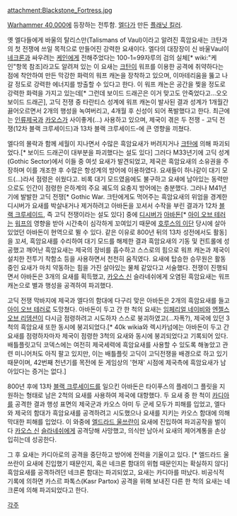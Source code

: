 {{{+1 '''Blackstone Fortress'''}}} 
{{{+1 흑암요새}}}

attachment:Blackstone_Fortress.jpg

[[Warhammer 40,000]]에 등장하는 전투함. [[엘다]]가 만든 [[플래닛 킬러]].

옛 엘다들에게 바울의 탈리스만(Talismans of Vaul)이라고 알려진 흑암요새는 크탄과의 첫 전쟁에 쓰일 목적으로 만들어진 강력한 요새이다. 엘다의 대장장이 신 바울Vaul이 [[네크론]]과 싸우려는 [[케인]]에게 전해주었다는 100-1=99자루의 검의 실체[* wiki:"케인"항목 참조]라고도 알려져 있는 이 요새는 [[크탄]]이 워프를 이용한 공격에 취약하다는 점에 착안하여 만든 막강한 화력의 워프 캐논을 장착하고 있으며, 이마테리움을 뚫고 나갈 정도로 강력한 에너지를 방출할 수 있다고 한다. 이 워프 캐논은 공간을 찢을 정도로 강력한 화력을 가지고 있는데[* 그런데 보이드 드래곤은 이거 맞고도 안죽었다고...오오 보이드 드래곤], 고딕 전쟁 중 타란티스 성계에 워프 캐논이 발사된 결과 성계가 1개월간 끓어오르면서 2개의 행성을 녹여버리고, 4개월 후 신성이 되어 폭발했다고 한다. 
최근에는 [[인류제국]]과 [[카오스]]가 사이좋게(...) 사용하고 있으며, 제국이 겪은 두 전쟁 - 고딕 전쟁(12차 블랙 크루세이드)과 13차 블랙 크루세이드-에 큰 영향을 끼쳤다. 

엘다의 몰락과 함께 세월이 지나면서 수많은 흑암요새가 버려지거나 [[크탄]]에 의해 파괴되었다.[* 보이드 드래곤이 대부분을 파괴했다는 설도 있다] 그러다 M33년기에 고딕 성계(Gothic Sector)에서 이들 중 여섯 요새가 발견되었고, 제국은 흑암요새의 소유권을 주장하며 이를 개조한 후 수많은 항성계의 방어에 이용하였다. 요새들이 하나같이 대기 모드(...)라서 점령은 쉬웠다고. 비록 대기 모드였음에도 불구하고 요새에 남아있는 동력만으로도 인간이 점령한 은하계의 주요 궤도의 요충지 방어에는 충분했다. 
그러나 M41년기에 발발한 고딕 전쟁[* Gothic War. 크탄에게도 먹어주는 흑암요새의 위엄을 경계한 디시버가 요새를 박살내거나 제거하려고 아바돈을 꼬셔서 수작을 부린 결과가 12차 [[블랙 크루세이드]], 즉 고딕 전쟁이라는 설도 있다] 중에 [[디시버]]가 [[아바돈]][* [[아이 오브 테러]]는 [[워프]]의 영향을 받아 시간축이 심각하게 꼬여있기 때문에 [[호루스의 이단]] 당시에 살아있었던 아바돈이 현역으로 뛸 수 있다. 같은 이유로 800년 뒤의 13차 성전에서도 활동]을 꼬셔, 흑암요새를 수리하여 대기 모드를 해제한 결과 흑암요새의 기동 및 컨트롤에 성공했고 깨어난 흑암요새는 제국의 장비를 흡수하고 스스로의 힘으로 워프 캐논과 제국이 설치한 전투기 착함소 등을 사용하면서 천천히 움직였다. 요새에 탑승한 승무원은 활동 중인 요새가 마치 약동하는 힘을 가진 살아있는 물체 같았다고 서술했다. 전쟁이 진행되면서 아바돈은 3개의 요새를 획득했고, [[카오스 신]] 슬라네쉬에게 오염된 흑암요새는 워프 캐논으로 별과 행성을 공격하여 파괴했다.

고딕 전쟁 막바지에 제국과 엘다의 함대에 다구리 맞은 아바돈은 2개의 흑암요새를 들고 [[아이 오브 테러]]로 도망쳤다. 아바돈이 두고 간 한 척의 요새는 [[임페리얼 네이비]]와 [[엔젤스 오브 리뎀션]]이 다시금 점령하려고 시도하자 스스로 붕괴하였고(...자폭?), 제국에 있던 3척의 흑암요새 또한 동시에 붕괴되었다.[* 40k wikia와 렉시카넘에는 아바돈이 두고 간 요새를 점령하자마자 제국이 점령한 3척의 요새와 동시에 붕괴되었다고 기록되어 있다. 배틀플릿고딕 코덱스에는 여전히 제국세력에 흑암요새를 사용할 수 있도록 해놓았고 관련 미니어처도 아직 팔고 있지만, 이는 배틀플릿 고딕이 고딕전쟁을 배경으로 하고 있기 때문이며, 42번째 천년기를 목전에 둔 게임상의 '현재' 시점에 제국측에 흑암요새가 남아있다는 증거는 없다.]

800년 후에 13차 [[블랙 크루세이드]]를 일으킨 아바돈은 타이푸스의 플레이그 플릿을 지원하는 형태로 남은 2척의 요새를 사용하여 제국에 대항했다. 두 요새 중 한 척이 [[카디아]]를 공격한 결과 행성 표면의 제국군과 카오스 아미 두 군세 모두가 피해를 입었고, 엘다와 제국의 함대가 흑암요새를 공격하려고 시도했으나 요새를 지키는 카오스 함대에 의해 막대한 피해를 입었다. 이 와중에 [[엘드라드 울쓰란]]이 요새에 진입하여 파괴공작을 벌이다 [[카오스 신]] [[슬라네쉬]]에게 공격당해 사망했고, 의식만 남아서 요새의 제어계통을 손상 입히는데 성공한다. 

그 후 요새는 카디아로의 공격을 중단하고 방어에 전력을 기울이고 있다. [* 엘드라드 울쓰란이 요새에 진입했기 때문인지, 혹은 네크론 함대의 위협 때문인지는 확실하지 않다] 흑암요새를 공격하려던 네크론 함대는 파괴되었고, 요새는 카디아를 떠났다. 비공식적 기록에 의하면 카스르 파톡스(Kasr Partox) 공격을 위해 보내진 다른 한 척의 요새는 네크론에 의해 파괴되었다고 한다.

[[각주]]
